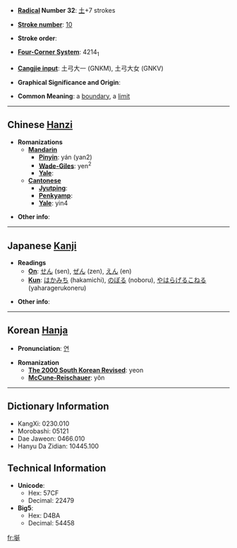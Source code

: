 * '''[[Wiktionary:Chinese radical index| Radical]] Number 32''': [[Wiktionary:Chinese radical index 土|土]]+7 strokes

* '''[[Wiktionary:Chinese total strokes index|Stroke number]]''': [[Wiktionary:Chinese total strokes index 10|10]]

* '''Stroke order''': 

* '''[[Wiktionary:Chinese four corner index|Four-Corner System]]''': 4214<sub>1</sub>

* '''[[Wiktionary:Chinese Cangjie index|Cangjie input]]''': 土弓大一 (GNKM), 土弓大女 (GNKV)

* '''Graphical Significance and Origin''': 

* '''Common Meaning''': a [[boundary]], a [[limit]]

----

== Chinese [[Hanzi]] ==

* '''Romanizations'''
** '''[[Mandarin]]'''
*** '''[[Pinyin]]''': yán (yan2)
*** '''[[Wade-Giles]]''': yen<sup>2</sup>
*** '''[[Yale]]''': 
** '''[[Cantonese]]'''
*** '''[[Jyutping]]''':
*** '''[[Penkyamp]]''': 
*** '''[[Yale]]''': yin4

* '''Other info''': 

----

== Japanese [[Kanji]] ==

* '''Readings'''
** '''[[On]]''': [[せん]] (sen), [[ぜん]] (zen), [[えん]] (en)
** '''[[Kun]]''': [[はかみち]] (hakamichi), [[のぼる]] (noboru), [[やはらげるこねる]] (yaharagerukoneru)

* '''Other info''':  

----

== Korean [[Hanja]] ==

* '''Pronunciation''': [[연]]

* '''Romanization'''
** '''[[The 2000 South Korean Revised Romanization|The 2000 South Korean Revised]]''': yeon
** '''[[McCune-Reischauer]]''': yŏn

----

== Dictionary Information ==

* KangXi: 0230.010
* Morobashi: 05121
* Dae Jaweon: 0466.010
* Hanyu Da Zidian: 10445.100

== Technical Information ==

* '''Unicode''':
** Hex: 57CF
** Decimal: 22479
* '''Big5''':
** Hex: D4BA
** Decimal: 54458

[[fr:埏]]